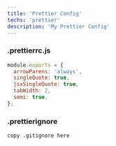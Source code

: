 ```yaml
---
title: 'Prettier Config'
techs: 'prettier'
description: 'My Prettier Config'
---
```


### .prettierrc.js

```js
module.exports = {
  arrowParens: 'always',
  singleQuote: true,
  jsxSingleQuote: true,
  tabWidth: 2,
  semi: true,
};
```

### .prettierignore

```text
copy .gitignore here
```
